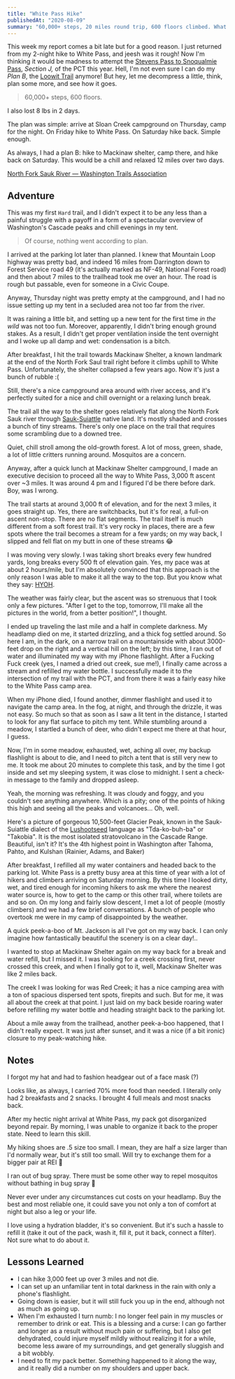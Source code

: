 ```yaml
---
title: "White Pass Hike"
publishedAt: "2020-08-09"
summary: "60,000+ steps, 20 miles round trip, 600 floors climbed. What doesn't kill you makes you back hurt. Also, I've got blisters on my thumbs 🤦‍♂️"
---
```


This week my report comes a bit late but for a good reason. I just returned from my 2-night hike to White Pass, and jeesh was it rough! Now I'm thinking it would be madness to attempt the [Stevens Pass to Snoqualmie Pass](https://www.wta.org/go-hiking/hikes/pacific-crest-trail-section-j-snoqualmie-pass-to-stevens-pass-east), _Section J,_ of the PCT this year. Hell, I'm not even sure I can do my _Plan B_, the [Loowit Trail](https://www.wta.org/go-hiking/hikes/loowit) anymore! But hey, let me decompress a little, think, plan some more, and see how it goes.

> 60,000+ steps, 600 floors.  
  
I also lost 8 lbs in 2 days.

The plan was simple: arrive at Sloan Creek campground on Thursday, camp for the night. On Friday hike to White Pass. On Saturday hike back. Simple enough.

As always, I had a plan B: hike to Mackinaw shelter, camp there, and hike back on Saturday. This would be a chill and relaxed 12 miles over two days.

[North Fork Sauk River — Washington Trails Association](https://www.wta.org/go-hiking/hikes/north-fork-sauk-river)

## Adventure

This was my first `Hard` trail, and I didn't expect it to be any less than a painful struggle with a payoff in a form of a spectacular overview of Washington's Cascade peaks and chill evenings in my tent.

> Of course, nothing went according to plan.

I arrived at the parking lot later than planned. I knew that Mountain Loop highway was pretty bad, and indeed 16 miles from Darrington down to Forest Service road 49 (it's actually marked as NF-49, National Forest road) and then about 7 miles to the trailhead took me over an hour. The road is rough but passable, even for someone in a Civic Coupe.

Anyway, Thursday night was pretty empty at the campground, and I had no issue setting up my tent in a secluded area not too far from the river.

It was raining a little bit, and setting up a new tent for the first time _in the wild_ was not too fun. Moreover, apparently, I didn't bring enough ground stakes. As a result, I didn't get proper ventilation inside the tent overnight and I woke up all damp and wet: condensation is a bitch.

<ImageWithAlt  alt="Packed and ready to go!" path="white-pass-hike/3d824b61644739be2c2c028ab58a050a1c5d771c-1600x1200.jpg" width="1600" height="1200" />

After breakfast, I hit the trail towards Mackinaw Shelter, a known landmark at the end of the North Fork Saul trail right before it climbs uphill to White Pass. Unfortunately, the shelter collapsed a few years ago. Now it's just a bunch of rubble :(

<ImageWithAlt alt="Mackinaw Shelter 2020" path="white-pass-hike/9f715571de8edb11f947583398324613950e4bb5-2000x1500.jpg" width="2000" height="1500" />

Still, there's a nice campground area around with river access, and it's perfectly suited for a nice and chill overnight or a relaxing lunch break.

The trail all the way to the shelter goes relatively flat along the North Fork Sauk river through [Sauk-Suiattle](https://en.wikipedia.org/wiki/Sauk-Suiattle_Indian_Tribe_of_Washington) native land. It's mostly shaded and crosses a bunch of tiny streams. There's only one place on the trail that requires some scrambling due to a downed tree.

<ImageWithAlt alt="Downed Tree" path="white-pass-hike/e7071e28e2f9c0c60b571f80240a403f82c0d5c3-2000x2667.jpg" width="2000" height="2667" />

Quiet, chill stroll among the old-growth forest. A lot of moss, green, shade, a lot of little critters running around. Mosquitos are a concern.

<ImageWithAlt alt="Trail" path="white-pass-hike/7c514e3cb9dd85e881591cd6b664b2f51d17f14c-2000x1500.jpg" width="2000" height="1500" />

<ImageWithAlt alt="All trails lead to PCT!" path="white-pass-hike/457b6ea18db05e63b5985fadf435efc702e50cc7-2000x1500.jpg" width="2000" height="1500" />

Anyway, after a quick lunch at Mackinaw Shelter campground, I made an executive decision to proceed all the way to White Pass, 3,000 ft ascent over ~3 miles. It was around 4 pm and I figured I'd be there before dark. Boy, was I wrong.

The trail starts at around 3,000 ft of elevation, and for the next 3 miles, it goes straight up. Yes, there are switchbacks, but it's for real, a full-on ascent non-stop. There are no flat segments. The trail itself is much different from a soft forest trail. It's very rocky in places, there are a few spots where the trail becomes a stream for a few yards; on my way back, I slipped and fell flat on my butt in one of these streams 😂

<ImageWithAlt alt="Trail" path="white-pass-hike/0fdfc12d003c4dacda55909567bea1dc7981ee27-2400x3200.jpg" width="2400" height="3200" />

I was moving very slowly. I was taking short breaks every few hundred yards, long breaks every 500 ft of elevation gain. Yes, my pace was at about 2 hours/mile, but I'm absolutely convinced that this approach is the only reason I was able to make it all the way to the top. But you know what they say: [HYOH](https://www.pcta.org/journalist/post/hike-your-own-hike-what-does-it-mean/).

The weather was fairly clear, but the ascent was so strenuous that I took only a few pictures. "After I get to the top, tomorrow, I'll make all the pictures in the world, from a better position!", I thought.

<ImageWithAlt alt="Jackson Mountain (6,721 ft)" path="white-pass-hike/6d0f05dd069e46bc2b691754d09623ea8b245440-2000x1500.jpg" width="2000" height="1500" />

I ended up traveling the last mile and a half in complete darkness. My headlamp died on me, it started drizzling, and a thick fog settled around. So here I am, in the dark, on a narrow trail on a mountainside with about 3000-feet drop on the right and a vertical hill on the left; by this time, I ran out of water and illuminated my way with my iPhone flashlight. After a Fucking Fuck creek (yes, I named a dried out creek, sue me!), I finally came across a stream and refilled my water bottle. I successfully made it to the intersection of my trail with the PCT, and from there it was a fairly easy hike to the White Pass camp area.

When my iPhone died, I found another, dimmer flashlight and used it to navigate the camp area. In the fog, at night, and through the drizzle, it was not easy. So much so that as soon as I saw a lit tent in the distance, I started to look for any flat surface to pitch my tent. While stumbling around a meadow, I startled a bunch of deer, who didn't expect me there at that hour, I guess.

Now, I'm in some meadow, exhausted, wet, aching all over, my backup flashlight is about to die, and I need to pitch a tent that is still very new to me. It took me about 20 minutes to complete this task, and by the time I got inside and set my sleeping system, it was close to midnight. I sent a check-in message to the family and dropped asleep.

<ImageWithAlt alt="Morning view from my tent at White Mountain" path="white-pass-hike/4a24bbb209d69385fb17482d086ca100ed9b3c54-2000x2667.jpg" width="2000" height="2667" />

Yeah, the morning was refreshing. It was cloudy and foggy, and you couldn't see anything anywhere. Which is a pity; one of the points of hiking this high and seeing all the peaks and volcanoes... Oh, well.

Here's a picture of gorgeous 10,500-feet Glacier Peak, known in the Sauk-Suiattle dialect of the [Lushootseed](https://en.wikipedia.org/wiki/Lushootseed) language as "Tda-ko-buh-ba" or "Takobia". It is the most isolated stratovolcano in the Cascade Range. Beautiful, isn't it? It's the 4th highest point in Washington after Tahoma, Pahto, and Kulshan (Rainier, Adams, and Baker)

<ImageWithAlt alt="Truth be told, from this point I'd only see White mountain. But a short hike up this mountain, an actual Glacier Peak would appear." path="white-pass-hike/9bf8bb9fe36832a69cf3ba000bde42ac41fc0329-2000x1500.jpg" width="2000" height="1500" />

After breakfast, I refilled all my water containers and headed back to the parking lot. White Pass is a pretty busy area at this time of year with a lot of hikers and climbers arriving on Saturday morning. By this time I looked dirty, wet, and tired enough for incoming hikers to ask me where the nearest water source is, how to get to the camp or this other trail, where toilets are and so on. On my long and fairly slow descent, I met a lot of people (mostly climbers) and we had a few brief conversations. A bunch of people who overtook me were in my camp of disappointed by the weather.

<ImageWithAlt alt="I looked forward to this intersection on my way up and almost missed it 🤦‍♂️" path="white-pass-hike/23b4d3dfd46f0e3a5a6ee9963e04b71c3ca5f35b-1600x1200.jpg" width="1600" height="1200" />

A quick peek-a-boo of Mt. Jackson is all I've got on my way back. I can only imagine how fantastically beautiful the scenery is on a clear day!..

<ImageWithAlt alt="Mt. Jackson" path="white-pass-hike/92e540308ac5e47050c8f2b0279ba90b5bd42fc4-2000x2667.jpg" width="2000" height="2667" />

I wanted to stop at Mackinaw Shelter again on my way back for a break and water refill, but I missed it. I was looking for a creek crossing first, never crossed this creek, and when I finally got to it, well, Mackinaw Shelter was like 2 miles back.

The creek I was looking for was Red Creek; it has a nice camping area with a ton of spacious dispersed tent spots, firepits and such. But for me, it was all about the creek at that point. I just laid on my back beside roaring water before refilling my water bottle and heading straight back to the parking lot.

<ImageWithAlt alt="Red Creek" path="white-pass-hike/fa7764d5552785d8ad86cdd9283769e2806ea928-2000x1500.jpg" width="2000" height="1500" />

About a mile away from the trailhead, another peek-a-boo happened, that I didn't really expect. It was just after sunset, and it was a nice (if a bit ironic) closure to my peak-watching hike.

<ImageWithAlt alt="Sloan Peak (7,835 ft)" path="white-pass-hike/49be992c1149fd0ed061bb19bb5e828e71a94360-2000x1500.jpg" width="2000" height="1500" />

## Notes

I forgot my hat and had to fashion headgear out of a face mask (?)

<ImageWithAlt alt="Me" path="white-pass-hike/07ecd045c5a69cb9100b22cb55f39e3f4dba3c15-1600x2130.jpg" width="1600" height="2130" />

Looks like, as always, I carried 70% more food than needed. I literally only had 2 breakfasts and 2 snacks. I brought 4 full meals and most snacks back.

After my hectic night arrival at White Pass, my pack got disorganized beyond repair. By morning, I was unable to organize it back to the proper state. Need to learn this skill.

My hiking shoes are .5 size too small. I mean, they are half a size larger than I'd normally wear, but it's still too small. Will try to exchange them for a bigger pair at REI 🤞

I ran out of bug spray. There must be some other way to repel mosquitos without bathing in bug spray 🤔

Never ever under any circumstances cut costs on your headlamp. Buy the best and most reliable one, it could save you not only a ton of comfort at night but also a leg or your life.

I love using a hydration bladder, it's so convenient. But it's such a hassle to refill it (take it out of the pack, wash it, fill it, put it back, connect a filter). Not sure what to do about it.

## Lessons Learned

* I can hike 3,000 feet up over 3 miles and not die.
* I can set up an unfamiliar tent in total darkness in the rain with only a phone's flashlight.
* Going down is easier, but it will still fuck you up in the end, although not as much as going up.
* When I'm exhausted I turn numb: I no longer feel pain in my muscles or remember to drink or eat. This is a blessing and a curse: I can go farther and longer as a result without much pain or suffering, but I also get dehydrated, could injure myself mildly without realizing it for a while, become less aware of my surroundings, and get generally sluggish and a bit wobbly.
* I need to fit my pack better. Something happened to it along the way, and it really did a number on my shoulders and upper back.
